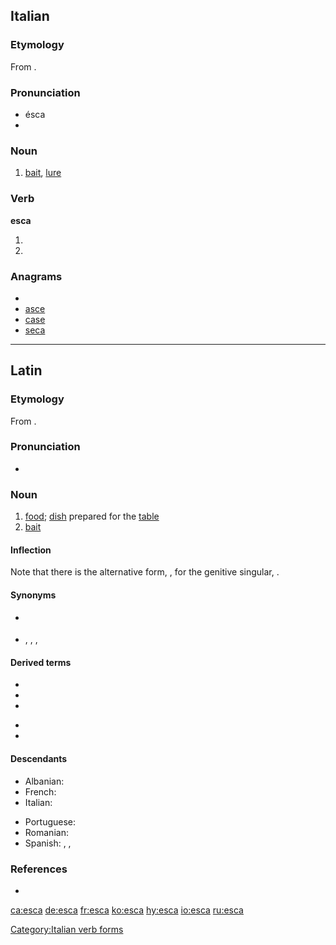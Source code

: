 ==Italian==

===Etymology===
From {{etyl|la|it}} {{term|esca|ēsca|lang=la}}.

===Pronunciation===
* ésca
* {{IPA|/ˈeska/|lang=it}}

===Noun===
{{it-noun|esc|f|a|he}}

# [[bait]], [[lure]]

===Verb===
'''esca'''

# {{form of|[[first-person|First-person]] singular, [[second-person]] singular and [[third-person]] singular [[present subjunctive]]|uscire|lang=Italian}}
# {{form of|[[third-person|Third-person]] singular [[imperative]]|uscire|lang=Italian}}

===Anagrams===
* {{alphagram|aces}}
* [[asce#Italian|asce]]
* [[case#Italian|case]]
* [[seca#Italian|seca]]

[[Category:Italian verb forms]]

----

==Latin==

===Etymology===
From {{term|edo|edō|eat|lang=la}}.

===Pronunciation===
* {{a|Classical}} {{IPA|/ˈeːs.ka/|lang=la}}

===Noun===
{{la-noun|ēsca|escae|ēscae|f|first}}

# [[food]]; [[dish]] prepared for the [[table]]
# [[bait]]

====Inflection====
Note that there is the alternative form, {{term||ēscās}}, for the genitive singular, {{term||ēscae}}.
{{la-decl-1st|esc|ēsc}}

====Synonyms====
* {{sense|bait}} {{l|la|cibus}}
* {{sense|food}} {{l|la|alimentum}}, {{l|la|cibaria|cibāria}}, {{l|la|cibus}}, {{l|la|pulmentum}}

====Derived terms====
{{top2}}
* {{l|la|escalis|escālis}}
* {{l|la|escarius|escārius}}
* {{l|la|escatilis|escātilis}}
{{mid2}}
* {{l|la|escifer}}
* {{l|la|esculentus}}
{{bottom}}

====Descendants====
{{top2}}
* Albanian: {{l|sq|eshkë}}
* French: {{l|fr|esche}}
* Italian: {{l|it|esca}}
{{mid2}}
* Portuguese: {{l|pt|isca}}
* Romanian: {{l|ro|iască}}
* Spanish: {{l|es|esca}}, {{l|es|esquero}}, {{l|es|yesca}}
{{bottom}}

===References===
* {{R:L&S}}

[[ca:esca]]
[[de:esca]]
[[fr:esca]]
[[ko:esca]]
[[hy:esca]]
[[io:esca]]
[[ru:esca]]
